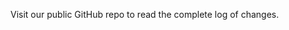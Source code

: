 

<Fragment>
	<Version_1_1_0 />
	<Version_1_0_0 />
	<Section style={{ paddingTop: 0 }}>
		<Message
			color="blue"
			action={{
				label: "See More",
				style: "primary",
				color: "blue",
				link: 'https://github.com/wpmudev/sui-icons/blob/master/CHANGELOG.md',
			}}>
			<p>Visit our public GitHub repo to read the complete log of changes.</p>
		</Message>
	</Section>
</Fragment>
